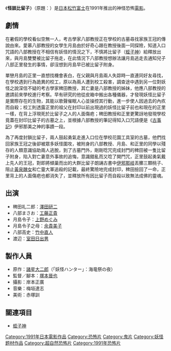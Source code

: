 {{Infobox Film
|  name        = 怪談比留子
|  original_name = ''HIRUKO THE GOBLIN''
| image       = 
|  caption     =
|  writer      = [[塚本晉也|塚本晉也]] 
|  starring    = 澤田研二
|  director    = 
|  producer    = 
|  cinematography = 岸本正廣 
|  editing     = 
|  distributor =
|  released    =
|  runtime     = 89分鐘
|  rating      = 
|  country     = 日本
|  language    = [[日本語|日本語]]
|  budget      = 
|   music       =
|  amg_id      = 
|  imdb_id     = 
|  followed_by = 
}}

《'''怪談比留子'''》（原題：{{lang|ja|ヒルコ 妖怪ハンター HIRUKO THE GOBLIN}}）是[[日本|日本]][[松竹|松竹富士]]在1991年推出的神怪恐怖[[電影|電影]]。

==劇情==
在暑假的學校看似空無一人，考古學家八部教授正在學校的古墓尋找家族王冠的傳說由來。愛慕八部教授的女學生月島由於好奇心跟在教授後面一同探險，知道入口咒語的八部教授在不相信有妖怪的情況之下，不慎將比留子（[[蛭子神|蛭子神]]）給釋放出來，與月島雙雙被比留子拖走，在此情況下八部教授想辦法讓月島逃走去通知兒子八部正里發生的事情，卻沒想到月島早已被比留子附身。

單戀月島的正里一直想找機會表白，在父親與月島兩人失踪時一直連同好友尋找，在學校遇到行為詭異的校工，原以為兩人遭到校工殺害，調查途中遇到另一位對妖怪之說深信不疑的考古學家稗田教授，其亡妻是八部教授的姊妹，他應八部教授的邀請前來學校進行考察。早有研究的他從皮箱中搬出各種儀器，才發現妖怪比留子是實際存在的生物，其能以歌聲催眠人心並操控其行動，進一步使人因過去的內疚而自殺；校工則透露正里的祖父在封印以前出現過的妖怪比留子前也和現在的正里一樣，在背上浮現死於比留子之人的人面傷疤；稗田教授和正里更驚訝地發現學校竟蓋在封印比留子的古墓之上，並根據八部教授的筆記得知入口咒語便是《[[古事記|古事記]]》伊邪那美之神的事蹟一段。

為了再度封鎖比留子，兩人鼓起勇氣走進入口位在學校花園工具室的古墓，他們找回家族王冠之後卻被眾多妖怪圍攻，被附身的八部教授、月島、和正里的同學以殘存的人類意識協助兩人逃脫，到了古墓門外，剛剛唸咒完成封門的稗田被一隻比留子附身，陷入對亡妻意外事故的追悔，意識錯亂而又唸了開門咒，正里鼓起勇氣戴上先人的王冠，對即將傾巢而出的大群比留子朗誦古書中[[伊邪那岐|伊邪那岐]]丟擲三顆桃子、阻止[[黃泉醜女|黃泉醜女]]和亡靈大軍追殺的記載，最終驚險地完成封印，稗田撿回了一命，正里背上的人面傷疤也都消失了，並釋放所有因比留子而自殺以致無法成佛的靈魂。

==出演==
*稗田礼二郎：[[澤田研二|澤田研二]]
*八部まさお：[[工藤正貴|工藤正貴]]
*月島令子：[[上野めぐみ|上野めぐみ]]
*月島令子之母：[[余貴美子|余貴美子]]
*八部高史：[[竹中直人|竹中直人]]
*渡辺：[[室田日出男|室田日出男]]

==製作人員==
*原作：[[諸星大二郎|諸星大二郎]]（「妖怪ハンター」：海竜祭の夜）
*監督／腳本：[[塚本晉也|塚本晉也]]
*攝影：岸本正廣
*音樂：梅垣達志
*美術：赤塚訓

==關連項目==
*[[蛭子神|蛭子神]]

{{DEFAULTSORT:Hiruko}}
[[Category:1991年日本電影作品|Category:1991年日本電影作品]]
[[Category:恐怖片|Category:恐怖片]]
[[Category:鬼片|Category:鬼片]]
[[Category:妖怪题材作品|Category:妖怪题材作品]]
[[Category:超自然恐怖片|Category:超自然恐怖片]]
[[Category:1991年恐怖片|Category:1991年恐怖片]]